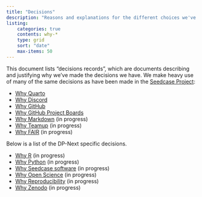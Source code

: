 ```yaml
---
title: "Decisions"
description: "Reasons and explanations for the different choices we've made for the tools, methods, and practices we use."
listing:
    categories: true
    contents: why-*
    type: grid
    sort: "date"
    max-items: 50
---
```


This document lists "decisions records", which are documents describing
and justifying why we've made the decisions we have. We make heavy use
of many of the same decisions as have been made in the [Seedcase
Project](https://decisions.seedcase-project.org):

-   [Why Quarto](https://decisions.seedcase-project.org/why-quarto)
-   [Why Discord](https://decisions.seedcase-project.org/why-discord)
-   [Why GitHub](https://decisions.seedcase-project.org/why-github)
-   [Why GitHub Project
    Boards](https://decisions.seedcase-project.org/why-github-projects)
-   [Why Markdown]() (in progress)
-   [Why Teamup]() (in progress)
-   [Why FAIR]() (in progress)

Below is a list of the DP-Next specific decisions.

-   [Why R]() (in progress)
-   [Why Python]() (in progress)
-   [Why Seedcase software]() (in progress)
-   [Why Open Science]() (in progress)
-   [Why Reproducibility]() (in progress)
-   [Why Zenodo]() (in progress)
